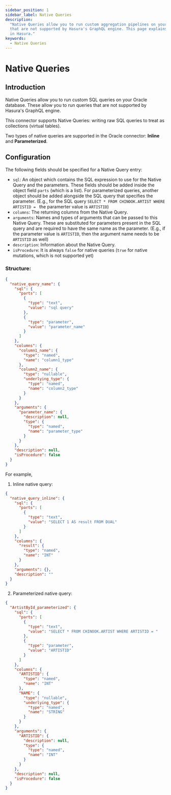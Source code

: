 ```yaml
---
sidebar_position: 1
sidebar_label: Native Queries
description:
  "Native Queries allow you to run custom aggregation pipelines on your Oracle database. This allows you to run queries
  that are not supported by Hasura's GraphQL engine. This page explains how to configure various types of Native Queries
  in Hasura."
keywords:
  - Native Queries
---
```


# Native Queries

## Introduction

Native Queries allow you to run custom SQL queries on your Oracle database. These allow you to run queries that are not
supported by Hasura's GraphQL engine.

This connector supports Native Queries: writing raw SQL queries to treat as collections (virtual tables).

Two types of native queries are supported in the Oracle connector: **Inline** and **Parameterized**.

## Configuration

The following fields should be specified for a Native Query entry:

- `sql`: An object which contains the SQL expression to use for the Native Query and the parameters. These fields should
  be added inside the object field `parts` (which is a list). For parameterized queries, another object should be added
  alongside the SQL query that specifies the parameter. (E.g., for the SQL query
  `SELECT * FROM CHINOOK.ARTIST WHERE ARTISTID = ` the paramerter value is `ARTISTID`)
- `columns`: The returning columns from the Native Query.
- `arguments`: Names and types of arguments that can be passed to this Native Query. These are substituted for
  parameters present in the SQL query and are required to have the same name as the parameter. (E.g., if the parameter
  value is `ARTISTID`, then the argument name needs to be `ARTISTID` as well)
- `description`: Information about the Native Query.
- `isProcedure`: It is always `false` for native queries (`true` for native mutations, which is not supported yet)

### Structure:

```JSON
{
  "native_query_name": {
    "sql": {
      "parts": [
        {
          "type": "text",
          "value": "sql query"
        },
        {
          "type": "parameter",
          "value": "parameter_name"
        }
      ]
    },
    "columns": {
      "column1_name": {
        "type": "named",
        "name": "column1_type"
      },
      "column2_name": {
        "type": "nullable",
        "underlying_type": {
          "type": "named",
          "name": "column2_type"
        }
      }
    },
    "arguments": {
      "parameter_name": {
        "description": null,
        "type": {
          "type": "named",
          "name": "parameter_type"
        }
      }
    },
    "description": null,
    "isProcedure": false
  }
}
```

For example,

1. Inline native query:

```JSON
{
  "native_query_inline": {
    "sql": {
      "parts": [
        {
          "type": "text",
          "value": "SELECT 1 AS result FROM DUAL"
        }
      ]
    },
    "columns": {
      "result": {
        "type": "named",
        "name": "INT"
      }
    },
    "arguments": {},
    "description": ""
  }
}
```

2. Parameterized native query:

```JSON
{
  "ArtistById_parameterized": {
    "sql": {
      "parts": [
        {
          "type": "text",
          "value": "SELECT * FROM CHINOOK.ARTIST WHERE ARTISTID = "
        },
        {
          "type": "parameter",
          "value": "ARTISTID"
        }
      ]
    },
    "columns": {
      "ARTISTID": {
        "type": "named",
        "name": "INT"
      },
      "NAME": {
        "type": "nullable",
        "underlying_type": {
          "type": "named",
          "name": "STRING"
        }
      }
    },
    "arguments": {
      "ARTISTID": {
        "description": null,
        "type": {
          "type": "named",
          "name": "INT"
        }
      }
    },
    "description": null,
    "isProcedure": false
  }
}
```
